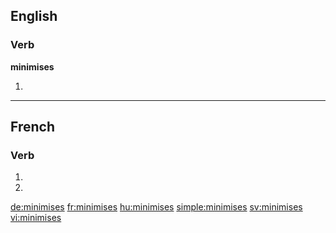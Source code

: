 {{also|minimisés}}
==English==

===Verb===
'''minimises'''

# {{en-third-person singular of|minimise}}

----

==French==

===Verb===
{{fr-verb-form}}

# {{conjugation of|minimiser||2|s|pres|ind|lang=fr}}
# {{conjugation of|minimiser||2|s|pres|sub|lang=fr}}

[[de:minimises]]
[[fr:minimises]]
[[hu:minimises]]
[[simple:minimises]]
[[sv:minimises]]
[[vi:minimises]]